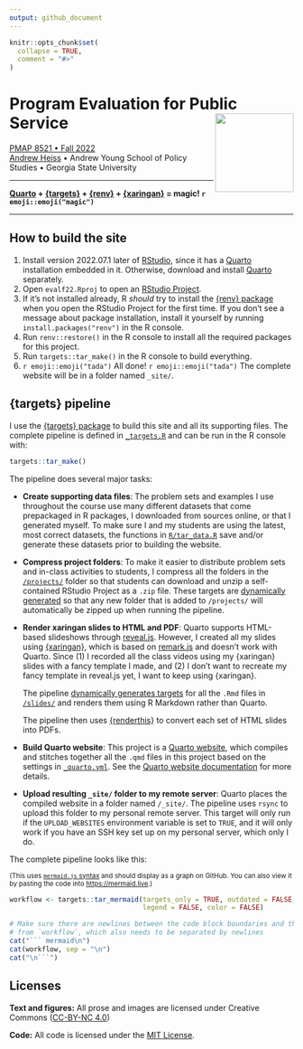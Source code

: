 ```yaml
---
output: github_document
---
```


<!-- README.md is generated from README.Rmd. Please edit that file -->

```r
knitr::opts_chunk$set(
  collapse = TRUE,
  comment = "#>"
)
```

# Program Evaluation for Public Service <a href='https://evalf22.classes.andrewheiss.com/'><img src='files/icon-512.png' align="right" height="139" /></a>

[PMAP 8521 • Fall 2022](https://evalf22.classes.andrewheiss.com/)  
[Andrew Heiss](https://www.andrewheiss.com/) • Andrew Young School of Policy Studies • Georgia State University

---

**[Quarto](https://quarto.org/) + [{targets}](https://docs.ropensci.org/targets/) + [{renv}](https://rstudio.github.io/renv/) + [{xaringan}](https://github.com/yihui/xaringan) = magic! `r emoji::emoji("magic")`**

---

## How to build the site

1. Install version 2022.07.1 later of [RStudio](https://www.rstudio.com/products/rstudio/download/#download), since it has a [Quarto](https://quarto.org/) installation embedded in it. Otherwise, download and install [Quarto](https://quarto.org/) separately.
2. Open `evalf22.Rproj` to open an [RStudio Project](https://r4ds.had.co.nz/workflow-projects.html).
3. If it's not installed already, R *should* try to install the [{renv} package](https://rstudio.github.io/renv/) when you open the RStudio Project for the first time. If you don't see a message about package installation, install it yourself by running `install.packages("renv")` in the R console.
4. Run `renv::restore()` in the R console to install all the required packages for this project.
5. Run `targets::tar_make()` in the R console to build everything.
6. `r emoji::emoji("tada")` All done! `r emoji::emoji("tada")` The complete website will be in a folder named `_site/`.


## {targets} pipeline

I use the [{targets} package](https://docs.ropensci.org/targets/) to build this site and all its supporting files. The complete pipeline is defined in [`_targets.R`](_targets.R) and can be run in the R console with:

```r
targets::tar_make()
```

The pipeline does several major tasks:

- **Create supporting data files**: The problem sets and examples I use throughout the course use many different datasets that come prepackaged in R packages, I downloaded from sources online, or that I generated myself. To make sure I and my students are using the latest, most correct datasets, the functions in [`R/tar_data.R`](R/tar_data.R) save and/or generate these datasets prior to building the website.

- **Compress project folders**: To make it easier to distribute problem sets and in-class activities to students, I compress all the folders in the [`/projects/`](/projects/) folder so that students can download and unzip a self-contained RStudio Project as a `.zip` file. These targets are [dynamically generated](https://books.ropensci.org/targets/dynamic.html) so that any new folder that is added to `/projects/` will automatically be zipped up when running the pipeline.

- **Render xaringan slides to HTML and PDF**: Quarto supports HTML-based slideshows through [reveal.js](https://quarto.org/docs/presentations/revealjs/). However, I created all my slides using [{xaringan}](https://github.com/yihui/xaringan), which is based on [remark.js](https://remarkjs.com/) and doesn't work with Quarto. Since (1) I recorded all the class videos using my {xaringan} slides with a fancy template I made, and (2) I don't want to recreate my fancy template in reveal.js yet, I want to keep using {xaringan}. 
  
  The pipeline [dynamically generates targets](https://books.ropensci.org/targets/dynamic.html) for all the `.Rmd` files in [`/slides/`](/slides/) and renders them using R Markdown rather than Quarto.
  
  The pipeline then uses [{renderthis}](https://jhelvy.github.io/renderthis/) to convert each set of HTML slides into PDFs.

- **Build Quarto website**: This project is a [Quarto website](https://quarto.org/docs/websites/), which compiles and stitches together all the `.qmd` files in this project based on the settings in [`_quarto.yml`](_quarto.yml). See the [Quarto website documentation](https://quarto.org/docs/websites/) for more details.

- **Upload resulting `_site/` folder to my remote server**: Quarto places the compiled website in a folder named `/_site/`. The pipeline uses `rsync` to upload this folder to my personal remote server. This target will only run if the `UPLOAD_WEBSITES` environment variable is set to `TRUE`, and it will only work if you have an SSH key set up on my personal server, which only I do.


The complete pipeline looks like this:

<small>(This uses [`mermaid.js` syntax](https://mermaid-js.github.io/mermaid/) and should display as a graph on GitHub. You can also view it by pasting the code into <https://mermaid.live>.)</small>

```r
workflow <- targets::tar_mermaid(targets_only = TRUE, outdated = FALSE, 
                                 legend = FALSE, color = FALSE)
```

```r
# Make sure there are newlines between the code block boundaries and the output
# from `workflow`, which also needs to be separated by newlines
cat("``` mermaid\n")
cat(workflow, sep = "\n")
cat("\n```")
```


## Licenses

**Text and figures:** All prose and images are licensed under Creative Commons ([CC-BY-NC 4.0](https://creativecommons.org/licenses/by-nc/4.0/))

**Code:** All code is licensed under the [MIT License](LICENSE.md).
